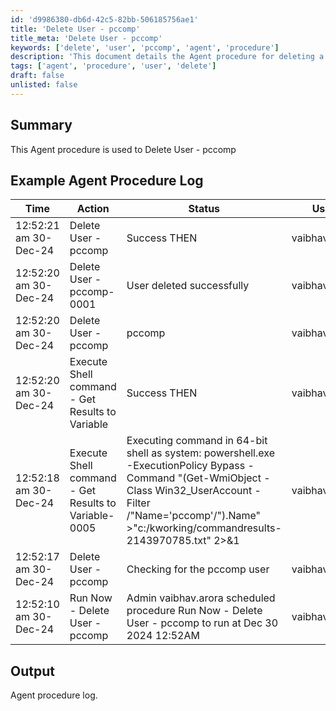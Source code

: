 ```yaml
---
id: 'd9986380-db6d-42c5-82bb-506185756ae1'
title: 'Delete User - pccomp'
title_meta: 'Delete User - pccomp'
keywords: ['delete', 'user', 'pccomp', 'agent', 'procedure']
description: 'This document details the Agent procedure for deleting a user named pccomp, including example logs and output from the procedure execution.'
tags: ['agent', 'procedure', 'user', 'delete']
draft: false
unlisted: false
---
```

## Summary

This Agent procedure is used to Delete User - pccomp

## Example Agent Procedure Log

| Time                   | Action                                     | Status                             | User              |
|------------------------|--------------------------------------------|------------------------------------|-------------------|
| 12:52:21 am 30-Dec-24 | Delete User - pccomp                       | Success THEN                       | vaibhav.arora     |
| 12:52:20 am 30-Dec-24 | Delete User - pccomp-0001                 | User deleted successfully           | vaibhav.arora     |
| 12:52:20 am 30-Dec-24 | Delete User - pccomp                       | pccomp                             | vaibhav.arora     |
| 12:52:20 am 30-Dec-24 | Execute Shell command - Get Results to Variable | Success THEN                       | vaibhav.arora     |
| 12:52:18 am 30-Dec-24 | Execute Shell command - Get Results to Variable-0005 | Executing command in 64-bit shell as system: powershell.exe -ExecutionPolicy Bypass -Command "(Get-WmiObject -Class Win32_UserAccount -Filter /"Name='pccomp'/").Name" >"c:/kworking/commandresults-2143970785.txt" 2>&1 | vaibhav.arora     |
| 12:52:17 am 30-Dec-24 | Delete User - pccomp                       | Checking for the pccomp user      | vaibhav.arora     |
| 12:52:10 am 30-Dec-24 | Run Now - Delete User - pccomp             | Admin vaibhav.arora scheduled procedure Run Now - Delete User - pccomp to run at Dec 30 2024 12:52AM | vaibhav.arora     |

## Output

Agent procedure log.











